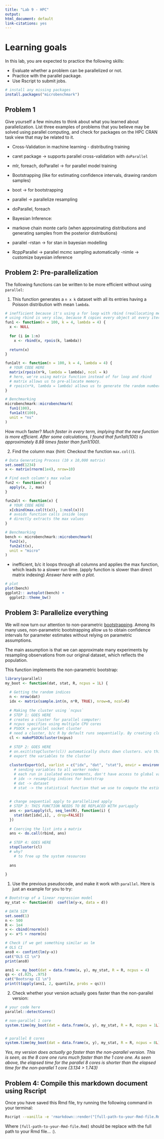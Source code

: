 ```yaml
---
title: "Lab 9 - HPC"
output: 
html_document: default
link-citations: yes
---
```


# Learning goals

In this lab, you are expected to practice the following skills:

- Evaluate whether a problem can be parallelized or not.
- Practice with the parallel package.
- Use Rscript to submit jobs.

```r
# install any missing packages
install.packages("microbenchmark")
```

## Problem 1

Give yourself a few minutes to think about what you learned about parallelization. List three
examples of problems that you believe may be solved using parallel computing,
and check for packages on the HPC CRAN task view that may be related to it.

- Cross-Validation in machine learning - distributing training 
- caret package -> supports parallel cross-validation with `doParallel` 
- mlr, foreach, doParallel -> for parallel model training 

- Bootstrapping (like for estimating confidence intervals, drawing random samples)
- boot -> for bootstrapping 
- parallel -> parallelize resampling 
- doParallel, foreach 

- Bayesian Inference: 
- markove chain monte carlo (when approximating distributions and generating samples from the posterior distributions)  
- parallel
-rstan -> for stan in bayesian modelling 
- RcppParallel -> parallel mcmc sampling automatically
-nimle -> customize bayesian inference 


## Problem 2: Pre-parallelization

The following functions can be written to be more efficient without using
`parallel`:

1. This function generates a `n x k` dataset with all its entries having a Poisson distribution with mean `lambda`.

```r
# inefficient because it's using a for loop with rbind (reallocating memory each time). this wastes a lot of computation power when reallocating memory (worse with larger matrices). 
# using rbind is very slow, because R copies every object at every iteration 
fun1 <- function(n = 100, k = 4, lambda = 4) {
  x <- NULL
  
  for (i in 1:n)
    x <- rbind(x, rpois(k, lambda))
  
  return(x)
}

fun1alt <- function(n = 100, k = 4, lambda = 4) {
  # YOUR CODE HERE
  matrix(rpois(n*k, lambda = lambda), ncol = k)
  # here, we're using matrix function instead of for loop and rbind
  # matrix allows us to pre-allocate memory. 
  # rpois(n*k, lambda = lambda) allows us to generate the random numbers all at once 
}

# Benchmarking
microbenchmark::microbenchmark(
  fun1(100),
  fun1alt(100),
  unit = "ns"
)
```

How much faster?
_Much faster in every term, implying that the new function is more efficient. After some calculations, I found that fun1alt(100) is approximately 8.88 times faster than fun1(100)._


2.  Find the column max (hint: Checkout the function `max.col()`).

```r
# Data Generating Process (10 x 10,000 matrix)
set.seed(1234)
x <- matrix(rnorm(1e4), nrow=10)

# Find each column's max value
fun2 <- function(x) {
  apply(x, 2, max)
}

fun2alt <- function(x) {
  # YOUR CODE HERE
  x[cbind(max.col(t(x)), 1:ncol(x))]
  # avoids function calls inside loops
  # directly extracts the max values 
}

# Benchmarking
bench <- microbenchmark::microbenchmark(
  fun2(x),
  fun2alt(x),
  unit = "micro"
)
```

- inefficient, b/c it loops through all columns and applies the max function, which leads to a slower run time. (apply function is slower than direct matrix indexing)
_Answer here with a plot._
```r
# plot 
plot(bench)
ggplot2:: autoplot(bench) + 
  ggplot2::theme_bw()
```


## Problem 3: Parallelize everything

We will now turn our attention to non-parametric 
[bootstrapping](https://en.wikipedia.org/wiki/Bootstrapping_(statistics)).
Among its many uses, non-parametric bootstrapping allow us to obtain confidence
intervals for parameter estimates without relying on parametric assumptions.

The main assumption is that we can approximate many experiments by resampling
observations from our original dataset, which reflects the population. 

This function implements the non-parametric bootstrap:

```r
library(parallel)
my_boot <- function(dat, stat, R, ncpus = 1L) {
  
  # Getting the random indices
  n <- nrow(dat)
  idx <- matrix(sample.int(n, n*R, TRUE), nrow=n, ncol=R)
 
  # Making the cluster using `ncpus`
  # STEP 1: GOES HERE
  # creates a cluster for parallel computer: 
  # ncpus specifies using multiple CPU cores 
  # PSOCK = parallel socket cluster 
  # need a cluster, b/c R by default runs sequentially. By creating clusters, it allows us     to run multiple independent computations, running many across the CPU ports 
  cl <- makePSOCKcluster(ncpus)
  
  # STEP 2: GOES HERE
  # on.exit(stopCluster(cl)) automatically shuts down clusters. w/o this, the clusters        continue, takes up memory, and could cause memory leaks 
  # export the variables to the cluster 
  
  clusterExport(cl, varlist = c("idx", "dat", "stat"), envir = environment()) 
    # sending variables to all worker nodes
    # each run in isolated environments, don't have access to global variable 
    # idx -> resampling indices for bootstrap 
    # dat -> dataset 
    # stat -> the statistical function that we use to compute the estimates 
  
  
  # change sequential apply to parallelized apply
  # STEP 3: THIS FUNCTION NEEDS TO BE REPLACED WITH parLapply
  ans <- parLapply(cl, seq_len(R), function(i) {
    stat(dat[idx[,i], , drop=FALSE])
  })
  
  # Coercing the list into a matrix
  ans <- do.call(rbind, ans)
  
  # STEP 4: GOES HERE
  stopCluster(cl)
  # why? 
    # to free up the system resources 
  
  ans
  
}
```

1. Use the previous pseudocode, and make it work with `parallel`. Here is just an example for you to try:

```r
# Bootstrap of a linear regression model
my_stat <- function(d)  coef(lm(y~x, data = d))

# DATA SIM
set.seed(1)
n <- 500 
R <- 1e4
x <- cbind(rnorm(n)) 
y <- x*5 + rnorm(n)

# Check if we get something similar as lm
# OLS CI 
ans0 <- confint(lm(y~x))
cat("OLS CI \n")
print(ans0)

ans1 <- my_boot(dat = data.frame(x, y), my_stat, R = R, ncpus = 4)
qs <- c(.025, .975)
cat("Bootsrap CI \n")
print(t(apply(ans1, 2, quantile, probs = qs)))
```

2. Check whether your version actually goes faster than the non-parallel version:

```r
# your code here
parallel::detectCores()

# non-parallel 1 core
system.time(my_boot(dat = data.frame(x, y), my_stat, R = R, ncpus = 1L))


# parallel 8 cores
system.time(my_boot(dat = data.frame(x, y), my_stat, R = R, ncpus = 8L))
```

_Yes, my version does actually go faster than the non-parallel version. This is seen, as the 8 core one runs much faster than the 1 core one. As seen above, the elapsed time for the parallel 8 cores is shorter than the elapsed time for the non-parallel 1 core (3.134 > 1.743)_

## Problem 4: Compile this markdown document using Rscript

Once you have saved this Rmd file, try running the following command
in your terminal:

```bash
Rscript --vanilla -e 'rmarkdown::render("[full-path-to-your-Rmd-file.Rmd]")' &
```

Where `[full-path-to-your-Rmd-file.Rmd]` should be replace with the full path to
your Rmd file... :).


